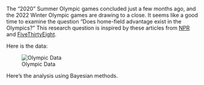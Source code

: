 The "2020" Summer Olympic games concluded just a few months ago, and the 2022 Winter Olympic games are drawing to a close.  It seems like a good time to examine the question "Does home-field advantage exist in the Olympics?"  This research question is inspired by these articles from [NPR](https://www.npr.org/sections/tokyo-olympics-live-updates/2021/08/07/1025452727/how-home-field-advantage-gives-olympic-host-countries-an-edge-and-more-gold-medals) and [FiveThirtyEight](https://fivethirtyeight.com/features/is-there-home-field-advantage-at-the-olympics/).

Here is the data:

![Olympic Data](../images/olympics-data.png)

Here's the analysis using Bayesian methods.
